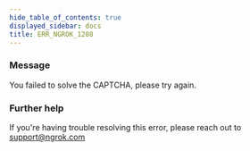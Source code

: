 ```yaml
---
hide_table_of_contents: true
displayed_sidebar: docs
title: ERR_NGROK_1208
---
```


### Message

You failed to solve the CAPTCHA, please try again.

<ErrorDetails />

### Further help

If you're having trouble resolving this error, please reach out to [support@ngrok.com](mailto:support@ngrok.com?subject=Help%20with%20ERR_NGROK_1208)
